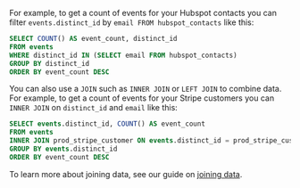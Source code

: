 For example, to get a count of events for your Hubspot contacts you can filter `events.distinct_id` by `email FROM hubspot_contacts` like this:

```sql
SELECT COUNT() AS event_count, distinct_id
FROM events
WHERE distinct_id IN (SELECT email FROM hubspot_contacts)
GROUP BY distinct_id
ORDER BY event_count DESC
```

You can also use a `JOIN` such as `INNER JOIN` or `LEFT JOIN` to combine data. For example, to get a count of events for your Stripe customers you can `INNER JOIN` on `distinct_id` and `email` like this:

```SQL
SELECT events.distinct_id, COUNT() AS event_count
FROM events
INNER JOIN prod_stripe_customer ON events.distinct_id = prod_stripe_customer.email
GROUP BY events.distinct_id
ORDER BY event_count DESC
```

To learn more about joining data, see our guide on [joining data](/docs/data-warehouse/join).